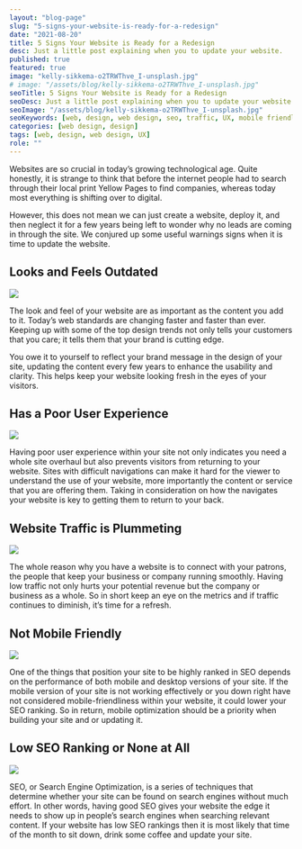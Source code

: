 ```yaml
---
layout: "blog-page"
slug: "5-signs-your-website-is-ready-for-a-redesign"
date: "2021-08-20"
title: 5 Signs Your Website is Ready for a Redesign
desc: Just a little post explaining when you to update your website.
published: true
featured: true
image: "kelly-sikkema-o2TRWThve_I-unsplash.jpg"
# image: "/assets/blog/kelly-sikkema-o2TRWThve_I-unsplash.jpg"
seoTitle: 5 Signs Your Website is Ready for a Redesign
seoDesc: Just a little post explaining when you to update your website.
seoImage: "/assets/blog/kelly-sikkema-o2TRWThve_I-unsplash.jpg"
seoKeywords: [web, design, web design, seo, traffic, UX, mobile friendly]
categories: [web design, design]
tags: [web, design, web design, UX]
role: ""
---
```


Websites are so crucial in today’s growing technological age. Quite honestly, it is strange to think that before the internet people had to search through their local print Yellow Pages to find companies, whereas today most everything is shifting over to digital.

However, this does not mean we can just create a website, deploy it, and then neglect it for a few years being left to wonder why no leads are coming in through the site. We conjured up some useful warnings signs when it is time to update the website.

## Looks and Feels Outdated

![](/assets/blog/fredy-jacob-t0SlmanfFcg-unsplash-1400x788.jpg)

The look and feel of your website are as important as the content you add to it. Today’s web standards are changing faster and faster than ever. Keeping up with some of the top design trends not only tells your customers that you care; it tells them that your brand is cutting edge.

You owe it to yourself to reflect your brand message in the design of your site, updating the content every few years to enhance the usability and clarity. This helps keep your website looking fresh in the eyes of your visitors.

## Has a Poor User Experience

![](/assets/blog/austin-distel-Imc-IoZDMXc-unsplash-1400x933.jpg)

Having poor user experience within your site not only indicates you need a whole site overhaul but also prevents visitors from returning to your website. Sites with difficult navigations can make it hard for the viewer to understand the use of your website, more importantly the content or service that you are offering them. Taking in consideration on how the navigates your website is key to getting them to return to your back.

## Website Traffic is Plummeting

![](/assets/blog/denys-nevozhai-7nrsVjvALnA-unsplash-1400x1049.jpg)

The whole reason why you have a website is to connect with your patrons, the people that keep your business or company running smoothly. Having low traffic not only hurts your potential revenue but the company or business as a whole. So in short keep an eye on the metrics and if traffic continues to diminish, it’s time for a refresh.

## Not Mobile Friendly

![](/assets/blog/neonbrand-LUgHXvLe_kM-unsplash-1400x933.jpg)

One of the things that position your site to be highly ranked in SEO depends on the performance of both mobile and desktop versions of your site. If the mobile version of your site is not working effectively or you down right have not considered mobile-friendliness within your website, it could lower your SEO ranking. So in return, mobile optimization should be a priority when building your site and or updating it.

## Low SEO Ranking or None at All

![](/assets/blog/merakist-l5if0iQfV4c-unsplash-1400x1050.jpg)

SEO, or Search Engine Optimization, is a series of techniques that determine whether your site can be found on search engines without much effort. In other words, having good SEO gives your website the edge it needs to show up in people’s search engines when searching relevant content. If your website has low SEO rankings then it is most likely that time of the month to sit down, drink some coffee and update your site.
